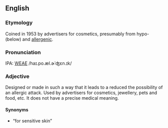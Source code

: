 ==English==

===Etymology===
Coined in 1953 by advertisers for cosmetics, presumably from hypo- (below) and [[allergenic]].

===Pronunciation===
IPA: [[WEAE]] /haɪ.po.æl.ɚˈʤɛn.ɪk/

===Adjective===
Designed or made in such a way that it leads to a reduced the possibility of an allergic attack. Used by advertisers for cosmetics, jewellery, pets and food, etc.  It does not have a precise medical meaning.

====Synonyms====
* &ldquo;for sensitive skin&rdquo;